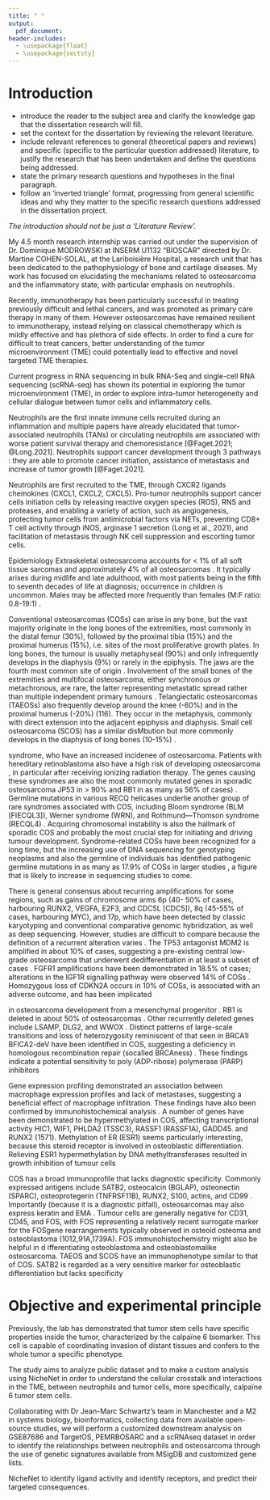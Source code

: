 ```yaml
---
title: " "
output: 
  pdf_document: 
header-includes:
  - \usepackage{float}
  - \usepackage{sectsty}
---
```


# Introduction

-   introduce the reader to the subject area and clarify the knowledge
    gap that the dissertation research will fill.
-   set the context for the dissertation by reviewing the relevant
    literature.
-   include relevant references to general (theoretical papers and
    reviews) and specific (specific to the particular question
    addressed) literature, to justify the research that has been
    undertaken and define the questions being addressed.
-   state the primary research questions and hypotheses in the final
    paragraph.
-   follow an 'inverted triangle' format, progressing from general
    scientific ideas and why they matter to the specific research
    questions addressed in the dissertation project.

*The introduction should not be just a 'Literature Review'.*

My 4.5 month research internship was carried out under the supervision
of Dr. Dominique MODROWSKI at INSERM U1132 "BIOSCAR" directed by Dr.
Martine COHEN-SOLAL, at the Lariboisière Hospital, a research unit that
has been dedicated to the pathophysiology of bone and cartilage
diseases. My work has focused on elucidating the mechanisms related to
osteosarcoma and the inflammatory state, with particular emphasis on
neutrophils.

Recently, immunotherapy has been particularly successful in treating
previously difficult and lethal cancers, and was promoted as primary
care therapy in many of them. However osteosarcomas have remained
resilient to immunotherapy, instead relying on classical chemotherapy
which is mildly effective and has plethora of side effects. In order to
find a cure for difficult to treat cancers, better understanding of the
tumor microenvironment (TME) could potentially lead to effective and
novel targeted TME therapies.

Current progress in RNA sequencing in bulk RNA-Seq and single-cell RNA
sequencing (scRNA-seq) has shown its potential in exploring the tumor
microenvironment (TME), in order to explore intra-tumor heterogeneity
and cellular dialogue between tumor cells and inflammatory cells.

Neutrophils are the first innate immune cells recruited during an
inflammation and multiple papers have already elucidated that
tumor-associated neutrophils (TANs) or circulating neutrophils are
associated with worse patient survival therapy and chemoresistance
[@Faget.2021; @Long.2021]. Neutrophils support cancer development
through 3 pathways : they are able to promote cancer initiation,
assistance of metastasis and increase of tumor growth [@Faget.2021].

Neutrophils are first recruited to the TME, through CXCR2 ligands
chemokines (CXCL1, CXCL2, CXCL5). Pro-tumor neutrophils support cancer
cells initiation cells by releasing reactive oxygen species (ROS), RNS
and proteases, and enabling a variety of action, such as angiogenesis,
protecting tumor cells from antimicrobial factors via NETs, preventing
CD8+ T cell activity through iNOS, arginase 1 secretion (Long et al.,
2021), and facilitation of metastasis through NK cell suppression and
escorting tumor cells.

Epidemiology Extraskeletal osteosarcoma accounts for \< 1% of all soft
tissue sarcomas and approximately 4% of all osteosarcomas . It typically
arises during midlife and late adulthood, with most patients being in
the fifth to seventh decades of life at diagnosis; occurrence in
children is uncommon. Males may be affected more frequently than females
(M:F ratio: 0.8-19:1) .

Conventional osteosarcomas (COSs) can arise in any bone, but the vast
majority originate in the long bones of the extremities, most commonly
in the distal femur (30%), followed by the proximal tibia (15%) and the
proximal humerus (15%), i.e. sites of the most proliferative growth
plates. In long bones, the tumour is usually metaphyseal (90%) and only
infrequently develops in the diaphysis (9%) or rarely in the epiphysis.
The jaws are the fourth most common site of origin . Involvement of the
small bones of the extremities and multifocal osteosarcoma, either
synchronous or metachronous, are rare, the latter representing
metastatic spread rather than multiple independent primary tumours .
Telangiectatic osteosarcomas (TAEOSs) also frequently develop around the
knee (-60%) and in the proximal humerus (-20%) (116). They occur in the
metaphysis, commonly with direct extension into the adjacent epiphysis
and diaphysis. Small cell osteosarcoma (SCOS) has a similar disMbution
but more commonly develops in the diaphysis of long bones (10-15%) .

syndrome, who have an increased incidenee of osteosarcoma. Patients with
hereditary retinoblastoma also have a high risk of developing
osteosarcoma , in particular after receiving ionizing radiation therapy.
The genes causing these syndromes are also the most commonly mutated
genes in sporadic osteosarcoma JP53 in \> 90% and RB1 in as many as 56%
of cases) . Germline mutations in various RECQ helicases underlie
another group of rare syndromes associated with COS, including Bloom
syndrome (BLM [FIECQL3]), Werner syndrome (WRN), and Rothmund---Thomson
syndrome (RECQL4) . Acquiring chromosomal instability is also the
hallmark of sporadic COS and probably the most crucial step for
initiating and driving tumour development. Syndrome-related COSs have
been recognized for a long time, but the increasing use of DNA
sequencing for genotyping neoplasms and also the germline of individuals
has identified pathogenic germline mutations in as many as 17.9% of COSs
in larger studies , a figure that is likely to increase in sequencing
studies to come.

There is general consensus about recurring amplifications for some
regions, such as gains of chromosome arms 6p (40- 50% of cases,
harbouring RUNX2, VEGFA, E2F3, and CDC5L [CDC5]), 8q (45-55% of cases,
harbouring MYC), and 17p, which have been detected by classic
karyotyping and conventional comparative genomic hybridization, as well
as deep sequencing. However, studies are difficult to compare because
the definition of a recurrent alteration varies . The TP53 antagonist
MDM2 is amplified in about 10% of cases, suggesting a pre-existing
central low-grade osteosarcoma that underwent dedifferentiation in at
least a subset of cases . FGFR1 amplifications have been demonstrated in
18.5% of cases; alterations in the IGF1R signalling pathway were
observed 14% of COSs . Homozygous loss of CDKN2A occurs in 10% of COSs,
is associated with an adverse outcome, and has been implicated

in osteosarcoma development from a mesenchymal progenitor . RB1 is
deleted in about 50% of osteosarcomas . Other recurrently deleted genes
include LSAMP, DLG2, and WWOX . Distinct patterns of large-scale
transitions and loss of heterozygosity reminiscent of that seen in
BRCA1I BFlCA2-deV have been identified in COS, suggesting a deficiency
in homologous recombination repair (socalled BRCAness) . These findings
indicate a potential sensitivity to poly (ADP-ribose) polymerase (PARP)
inhibitors

Gene expression profiling demonstrated an association between macrophage
expression profiles and lack of metastases, suggesting a beneficial
effect of macrophage infiltration. These findings have also been
confirmed by immunohistochemical analysis . A number of genes have been
demonstrated to be hypermethylated in COS, affecting transcriptional
activity HIC1, WIF1, PHLDA2 (TSSC3), RASSF1 (RASSF1A), GADD45. and RUNX2
{1571}. Methylation of ER (ESR1) seems particularly interesting, because
this steroid receptor is involved in osteoblastic differentiation.
Relieving ESR1 hypermethylation by DNA methyltransferases resulted in
growth inhibition of tumour cells

COS has a broad immunoprofile that lacks diagnostic specificity.
Commonly expressed antigens include SATB2, osteocalcin (BGLAP),
osteonectin (SPARC), osteoprotegerin (TNFRSF11B), RUNX2, S100, actins,
and CD99 . Importantly (because it is a diagnostic pitfall),
osteosarcomas may also express keratin and EMA . Tumour cells are
generally negative for CD31, CD45, and FOS, with FOS representing a
relatively recent surrogate marker for the FOSgene rearrangements
typically observed in osteoid osteoma and osteoblastoma
(1012,91A,1739A). FOS immunohistochemistry might also be helpful in d
ifferentiating osteoblastoma and osteoblastomalike osteosarcoma. TAEOS
and SCOS have an immunophenotype similar to that of COS. SATB2 is
regarded as a very sensitive marker for osteoblastic differentiation but
lacks specificity

# Objective and experimental principle

Previously, the lab has demonstrated that tumor stem cells have specific
properties inside the tumor, characterized by the calpaïne 6 biomarker.
This cell is capable of coordinating invasion of distant tissues and
confers to the whole tumor a specific phenotype.

The study aims to analyze public dataset and to make a custom analysis
using NicheNet in order to understand the cellular crosstalk and
interactions in the TME, between neutrophils and tumor cells, more
specifically, calpaïne 6 tumor stem cells.

Collaborating with Dr Jean-Marc Schwartz's team in Manchester and a M2
in systems biology, bioinformatics, collecting data from available
open-source studies, we will perform a customized downstream analysis on
GSE87686 and TargetOS, PEMRBOSARC and a scRNAseq dataset in order to
identify the relationships between neutrophils and osteosarcoma through
the use of genetic signatures available from MSigDB and customized gene
lists.

NicheNet to identify ligand activity and identify receptors, and predict
their targeted consequences.
